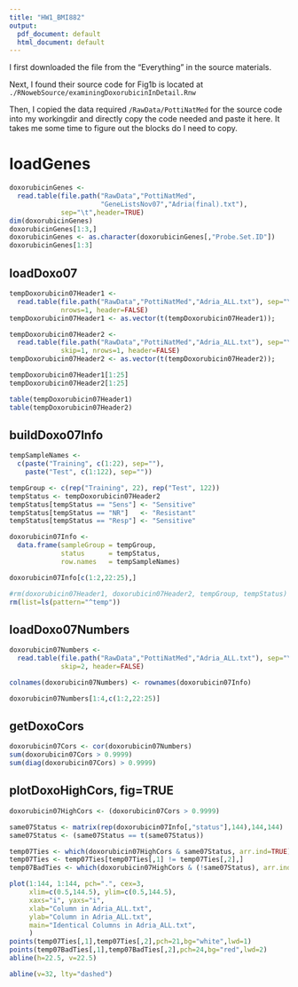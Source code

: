 ```yaml
---
title: "HW1_BMI882"
output:
  pdf_document: default
  html_document: default
---
```


I first downloaded the file from the "Everything" in the source materials. 

Next, I found their source code for Fig1b is located at `./RNowebSource/examiningDoxorubicinInDetail.Rnw`

Then, I copied the data required `/RawData/PottiNatMed` for the source code into my workingdir and directly copy the code needed and paste it here. It takes me some time to figure out the blocks do I need to copy.

# loadGenes
```r
doxorubicinGenes <- 
  read.table(file.path("RawData","PottiNatMed",
                       "GeneListsNov07","Adria(final).txt"),
             sep="\t",header=TRUE)
dim(doxorubicinGenes)
doxorubicinGenes[1:3,]
doxorubicinGenes <- as.character(doxorubicinGenes[,"Probe.Set.ID"])
doxorubicinGenes[1:3]
```
## loadDoxo07
```r

tempDoxorubicin07Header1 <- 
  read.table(file.path("RawData","PottiNatMed","Adria_ALL.txt"), sep="\t",
             nrows=1, header=FALSE)
tempDoxorubicin07Header1 <- as.vector(t(tempDoxorubicin07Header1));

tempDoxorubicin07Header2 <- 
  read.table(file.path("RawData","PottiNatMed","Adria_ALL.txt"), sep="\t",
             skip=1, nrows=1, header=FALSE)
tempDoxorubicin07Header2 <- as.vector(t(tempDoxorubicin07Header2));

tempDoxorubicin07Header1[1:25]
tempDoxorubicin07Header2[1:25]

table(tempDoxorubicin07Header1)
table(tempDoxorubicin07Header2)
```

## buildDoxo07Info
```r


tempSampleNames <- 
  c(paste("Training", c(1:22), sep=""), 
    paste("Test", c(1:122), sep=""))

tempGroup <- c(rep("Training", 22), rep("Test", 122))
tempStatus <- tempDoxorubicin07Header2
tempStatus[tempStatus == "Sens"] <- "Sensitive"
tempStatus[tempStatus == "NR"]   <- "Resistant"
tempStatus[tempStatus == "Resp"] <- "Sensitive"

doxorubicin07Info <- 
  data.frame(sampleGroup = tempGroup,
             status      = tempStatus,
             row.names   = tempSampleNames)

doxorubicin07Info[c(1:2,22:25),]

#rm(doxorubicin07Header1, doxorubicin07Header2, tempGroup, tempStatus)
rm(list=ls(pattern="^temp"))
```

## loadDoxo07Numbers
```r

doxorubicin07Numbers <- 
  read.table(file.path("RawData","PottiNatMed","Adria_ALL.txt"), sep="\t",
             skip=2, header=FALSE)

colnames(doxorubicin07Numbers) <- rownames(doxorubicin07Info)

doxorubicin07Numbers[1:4,c(1:2,22:25)]
```

## getDoxoCors
```r
doxorubicin07Cors <- cor(doxorubicin07Numbers)
sum(doxorubicin07Cors > 0.9999)
sum(diag(doxorubicin07Cors) > 0.9999)
```

## plotDoxoHighCors, fig=TRUE
```r

doxorubicin07HighCors <- (doxorubicin07Cors > 0.9999)

same07Status <- matrix(rep(doxorubicin07Info[,"status"],144),144,144)
same07Status <- (same07Status == t(same07Status))

temp07Ties <- which(doxorubicin07HighCors & same07Status, arr.ind=TRUE)
temp07Ties <- temp07Ties[temp07Ties[,1] != temp07Ties[,2],]
temp07BadTies <- which(doxorubicin07HighCors & (!same07Status), arr.ind=TRUE)

plot(1:144, 1:144, pch=".", cex=3,
     xlim=c(0.5,144.5), ylim=c(0.5,144.5), 
     xaxs="i", yaxs="i",
     xlab="Column in Adria_ALL.txt",
     ylab="Column in Adria_ALL.txt",
     main="Identical Columns in Adria_ALL.txt",
     )
points(temp07Ties[,1],temp07Ties[,2],pch=21,bg="white",lwd=1)
points(temp07BadTies[,1],temp07BadTies[,2],pch=24,bg="red",lwd=2)
abline(h=22.5, v=22.5)

abline(v=32, lty="dashed")
```


